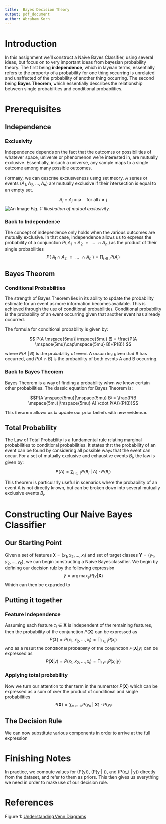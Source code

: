 ```yaml
---
title:  Bayes Decision Theory
output: pdf_document
author: Abraham Korh
---
```

\tableofcontents

\newpage

# Introduction
In this assignment we'll construct a Naive Bayes Classifier, using several ideas, but focus on to very important ideas from bayesian probability theory.
The first being **independence**, which in layman terms, essentially refers to the property of a probability for 
one thing occurring is unrelated and unaffected of the probability of another thing occurring. The second being **Bayes Theorem**,
which essentially describes the relationship between single probabilities and conditional probabilities. 

# Prerequisites

## Independence
### Exclusivity
Independence depends on the fact that the outcomes or possibilities of whatever space, universe or phenomenon we're interested in, are mutually exclusive. 
Essentially, in such a universe, any sample maps to a single outcome among many possible outcomes.
<br><br>
Formally, we can describe exclusiveness using set theory. A series of events $\big( A_1, A_2, ... , A_n \big)$ are mutually exclusive if their intersection is equal to an empty set.

$$ A_i \cap A_j =  \emptyset \quad \text{for all} \; i \neq j $$
![An Image](C:/Users/abrah/OneDrive - Universitetet i Agder/Abraham - UIA/Semester 4/IKT215-G Pattern Recognition/Assignments/IKT218-BayesDecisionTheory/images/img.png)
*Fig. 1: Illustration of mutual exclusivity.*

### Back to Independence
The concept of independence only holds when the various outcomes are mutually exclusive. In that case, independence allows us to express the probability of a conjunction $P(\mspace{5mu} A_1  \mspace{5mu} \cap \mspace{5mu}  A_2   \mspace{10mu} \cap \mspace{10mu}  ...   \mspace{10mu} \cap \mspace{5mu}  A_n  \mspace{5mu})$ as the product of their single probabilities
$$P(\mspace{5mu} A_1  \mspace{5mu} \cap \mspace{5mu} A_2  \mspace{10mu} \cap \mspace{10mu}  ...   \mspace{10mu} \cap \mspace{5mu}  A_n  \mspace{5mu}) = \prod_{i \in I} P(A_i) $$

## Bayes Theorem

### Conditional Probabilities
The strength of Bayes Theorem lies in its ability to update the probability estimate for an event as more information becomes available. This is achieved through the use of conditional probabilities. Conditional probability is the probability of an event occurring given that another event has already occurred.

The formula for conditional probability is given by:

$$ P(A \mspace{5mu}|\mspace{5mu} B) = \frac{P(A \mspace{5mu}\cap\mspace{5mu} B)}{P(B)} $$

where $P(A \mspace{5mu}|\mspace{5mu} B)$ is the probability of event A occurring given that B has occurred, and $P(A \mspace{5mu}\cap\mspace{5mu} B)$ is the probability of both events A and B occurring.

### Back to Bayes Theorem
Bayes Theorem is a way of finding a probability when we know certain other probabilities. The classic equation for Bayes Theorem is:

$$P(A \mspace{5mu}|\mspace{5mu} B) = \frac{P(B \mspace{5mu}|\mspace{5mu} A) \cdot P(A)}{P(B)}$$

This theorem allows us to update our prior beliefs with new evidence.

## Total Probability
The Law of Total Probability is a fundamental rule relating marginal probabilities to conditional probabilities. It states that the probability of an event can be found by considering all possible ways that the event can occur. For a set of mutually exclusive and exhaustive events $B_i$, the law is given by:

$$P(A) = \sum_{i \in \mathbb{I}} P(B_i \mspace{5mu}|\mspace{5mu} A) \cdot P(B_i) $$

This theorem is particularly useful in scenarios where the probability of an event A is not directly known, but can be broken down into several mutually exclusive events $B_i$.
\newpage

# Constructing Our Naive Bayes Classifier
## Our Starting Point
Given a set of features $\mathbf{X} = \big( x_1, x_2, ..., x_i \big)$ and set of target classes $\mathbf{Y} = \big( y_1, y_2, ..., y_k \big)$, we can begin constructing a Naive Bayes classifier.
We begin by defining our decision rule by the following expression
$$\hat{y} = \arg\max_{y} P(y | \mathbf{X} )$$
Which can then be expanded to

\begin{align}
\hat{y} &= \arg\max_{y} P(y | \mathbf{X} )\\
&= \arg\max_{y}  \frac{P(\mathbf{X} | y ) \cdot P(y)}{P(\mathbf{X})}
\end{align}

## Putting it together
### Feature Independence
Assuming each feature $x_i \in \mathbf{X}$ is independent of the remaining features, then the  probability of the conjunction $P(\mathbf{X})$ can be expressed as
$$P(\mathbf{X}) = P(x_1, x_2, ..., x_i) = \prod_{i \in I} P(x_i)$$
And as a result the conditional probability of the conjunction $P(\mathbf{X} | y)$ can be expressed as
$$P(\mathbf{X} | y) = P(x_1, x_2, ..., x_i) = \prod_{i \in I} P(x_i | y)$$

### Applying total probability
Now we turn our attention to ther term in the numerator $P(\mathbf{X})$ which can be expressed as a sum of over the product of conditional and single probabilities
$$P(\mathbf{X}) = \sum_{k \in \mathbb{K}} P(y_k \mspace{5mu}|\mspace{5mu} \mathbf{X}) \cdot P(y_i)$$

## The Decision Rule
We can now substitute various components in order to arrive at the full expression

\begin{align}
\hat{y} &= \arg\max_{y}  \bigg(\sum_{k \in \mathbb{K}} P(y_k \mspace{5mu}|\mspace{5mu} \mathbf{X}) \cdot P(y_i) \bigg)^{-1} \cdot P(y) \cdot \prod_{i \in I} P(x_i | y)
\end{align}


# Finishing Notes
In practice, we compute values for \(P(y)\), \(P(y | \mathbf{X})\), and \(P(x_i | y)\) directly from the dataset, and refer to them as priors. This then gives us everything 
we need in order to make use of our decision rule.

# References 
Figure 1: [Understanding Venn Diagrams](https://louis.pressbooks.pub/finitemathematics/chapter/5-3-understanding-venn-diagrams/)

